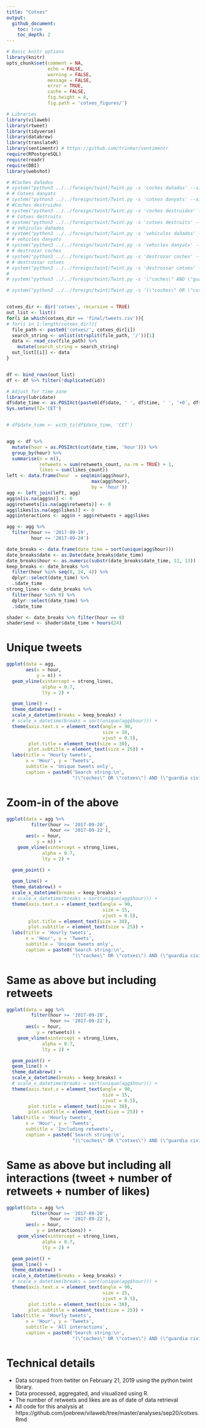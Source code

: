 ```yaml
---
title: "Cotxes"
output:
  github_document:
    toc: true
    toc_depth: 2
---
```



```r
# Basic knitr options
library(knitr)
opts_chunk$set(comment = NA, 
               echo = FALSE, 
               warning = FALSE, 
               message = FALSE, 
               error = TRUE, 
               cache = FALSE,
               fig.height = 8,
               fig.path = 'cotxes_figures/')
```


```r
# Libraries
library(vilaweb)
library(rtweet)
library(tidyverse)
library(databrew)
library(translateR)
library(sentimentr) # https://github.com/trinker/sentimentr
require(RPostgreSQL)
require(readr)  
require(DBI)
library(webshot)
```

```r
# #Coches dañados
# system("python3 ../../foreign/twint/Twint.py -s 'coches dañados' --since 2017-09-15 --until 2017-09-25 -o cotxes/coches_danados.csv --csv")
# # Cotxes danyats
# system("python3 ../../foreign/twint/Twint.py -s 'cotxes danyats' --since 2017-09-15 --until 2017-09-25 -o cotxes/cotxes_danyats.csv --csv")
# #Coches destruidos
# system("python3 ../../foreign/twint/Twint.py -s 'coches destruidos' --since 2017-09-15 --until 2017-09-25 -o cotxes/coches_destruidos.csv --csv")
# # Cotxes destruits
# system("python3 ../../foreign/twint/Twint.py -s 'cotxes destruïts' --since 2017-09-15 --until 2017-09-25 -o cotxes/cotxes_destruits.csv --csv")
# # Vehículos dañados
# system("python3 ../../foreign/twint/Twint.py -s 'vehículos dañados' --since 2017-09-15 --until 2017-09-25 -o cotxes/vehiculos_danados.csv --csv")
# # vehicles danyats
# system("python3 ../../foreign/twint/Twint.py -s 'vehicles danyats' --since 2017-09-15 --until 2017-09-25 -o cotxes/vehicles_danyats.csv --csv")
# # destrozar coches
# system("python3 ../../foreign/twint/Twint.py -s 'destrozar coches' --since 2017-09-15 --until 2017-09-25 -o cotxes/destrozar_coches.csv --csv")
# # destrossar cotxes
# system("python3 ../../foreign/twint/Twint.py -s 'destrossar cotxes' --since 2017-09-15 --until 2017-09-25 -o cotxes/destrossar_cotxes --csv")
# 
# system("python3 ../../foreign/twint/Twint.py -s '\"coches\" AND \"guardia civil\"' --since 2017-09-15 --until 2017-09-25 -o cotxes/x.csv --csv")

# system("python3 ../../foreign/twint/Twint.py -s '(\"coches\" OR \"cotxes\") AND (\"guardia civil\" OR \"dañados\" OR \"danyats\" OR \"destruidos\" OR \"destruïts\" OR \"dañar\" OR \"danyar\" OR \"destrossar\" OR \"destrozar\")' --since 2017-09-15 --until 2017-09-30 -o cotxes/final.csv --csv")


cotxes_dir <- dir('cotxes', recursive = TRUE)
out_list <- list()
for(i in which(cotxes_dir == 'final/tweets.csv')){
# for(i in 1:length(cotxes_dir)){
  file_path <- paste0('cotxes/', cotxes_dir[i])
  search_string <- unlist(strsplit(file_path, '/'))[1]
  data <- read_csv(file_path) %>%
    mutate(search_string = search_string)
  out_list[[i]] <- data
}


df <- bind_rows(out_list)
df <- df %>% filter(!duplicated(id))

# Adjust for time zone
library(lubridate)
df$date_time <- as.POSIXct(paste0(df$date, ' ', df$time, ' ', '+0', df$timezone))
Sys.setenv(TZ='CET')


# df$date_time <- with_tz(df$date_time, 'CET')


agg <- df %>%
  mutate(hour = as.POSIXct(cut(date_time, 'hour'))) %>%
  group_by(hour) %>% 
  summarise(n = n(),
            retweets = sum(retweets_count, na.rm = TRUE) + 1,
            likes = sum(likes_count))
left <- data.frame(hour  = seq(min(agg$hour),
                               max(agg$hour),
                               by = 'hour'))
agg <- left_join(left, agg)
agg$n[is.na(agg$n)] <- 0
agg$retweets[is.na(agg$retweets)] <- 0
agg$likes[is.na(agg$likes)] <- 0
agg$interactions <- agg$n + agg$retweets + agg$likes

agg <- agg %>%
  filter(hour >= '2017-09-19',
         hour <= '2017-09-24')

date_breaks <- data.frame(date_time = sort(unique(agg$hour)))
date_breaks$date <- as.Date(date_breaks$date_time)
date_breaks$hour <- as.numeric(substr(date_breaks$date_time, 12, 13))
keep_breaks <- date_breaks %>%
  filter(hour %in% seq(0, 24, 4)) %>%
  dplyr::select(date_time) %>%
  .$date_time
strong_lines <- date_breaks %>%
  filter(hour %in% 0) %>%
  dplyr::select(date_time) %>%
  .$date_time

shader <- date_breaks %>% filter(hour == 0)
shader$end <- shader$date_time + hours(24)
```

# Unique tweets

```r
ggplot(data = agg,
       aes(x = hour,
           y = n)) +
  geom_vline(xintercept = strong_lines,
             alpha = 0.7, 
             lty = 2) +

  geom_line() +
  theme_databrew() +
  scale_x_datetime(breaks = keep_breaks) +
  # scale_x_datetime(breaks = sort(unique(agg$hour))) +
  theme(axis.text.x = element_text(angle = 90,
                                   size = 10,
                                   vjust = 0.5),
        plot.title = element_text(size = 30),
        plot.subtitle = element_text(size = 25)) +
  labs(title = 'Hourly tweets',
       x = 'Hour', y = 'Tweets',
       subtitle = 'Unique tweets only',
       caption = paste0('Search string:\n', 
                        "(\"coches\" OR \"cotxes\") AND (\"guardia civil\" OR \"dañados\" OR \"danyats\" OR \"destruidos\" OR\n\"destruïts\" OR \"dañar\" OR \"danyar\" OR \"destrossar\" OR \"destrozar\")"))

```

# Zoom-in of the above

```r
ggplot(data = agg %>%
         filter(hour >= '2017-09-20',
                hour <= '2017-09-22'),
       aes(x = hour,
           y = n)) +
    geom_vline(xintercept = strong_lines,
             alpha = 0.7, 
             lty = 2) +

  geom_point() +
  
  geom_line() +
  theme_databrew() +
  scale_x_datetime(breaks = keep_breaks) +
  # scale_x_datetime(breaks = sort(unique(agg$hour))) +
  theme(axis.text.x = element_text(angle = 90,
                                   size = 15,
                                   vjust = 0.5),
        plot.title = element_text(size = 30),
        plot.subtitle = element_text(size = 25)) +
  labs(title = 'Hourly tweets',
       x = 'Hour', y = 'Tweets',
       subtitle = 'Unique tweets only',
       caption = paste0('Search string:\n', 
                        "(\"coches\" OR \"cotxes\") AND (\"guardia civil\" OR \"dañados\" OR \"danyats\" OR \"destruidos\" OR\n\"destruïts\" OR \"dañar\" OR \"danyar\" OR \"destrossar\" OR \"destrozar\")"))

```


# Same as above but including retweets

```r
ggplot(data = agg %>%
         filter(hour >= '2017-09-20',
                hour <= '2017-09-22'),
       aes(x = hour,
           y = retweets)) +
    geom_vline(xintercept = strong_lines,
             alpha = 0.7, 
             lty = 2) +

  geom_point() +
  geom_line() +
  theme_databrew() +
  scale_x_datetime(breaks = keep_breaks) +
  # scale_x_datetime(breaks = sort(unique(agg$hour))) +
  theme(axis.text.x = element_text(angle = 90,
                                   size = 15,
                                   vjust = 0.5),
        plot.title = element_text(size = 30),
        plot.subtitle = element_text(size = 25)) +
  labs(title = 'Hourly tweets',
       x = 'Hour', y = 'Tweets',
       subtitle = 'Including retweets',
       caption = paste0('Search string:\n', 
                        "(\"coches\" OR \"cotxes\") AND (\"guardia civil\" OR \"dañados\" OR \"danyats\" OR \"destruidos\" OR\n\"destruïts\" OR \"dañar\" OR \"danyar\" OR \"destrossar\" OR \"destrozar\")"))

```


# Same as above but including all interactions (tweet + number of retweets + number of likes)

```r
ggplot(data = agg %>%
         filter(hour >= '2017-09-20',
                hour <= '2017-09-22'),
       aes(x = hour,
           y = interactions)) +
    geom_vline(xintercept = strong_lines,
             alpha = 0.7, 
             lty = 2) +

  geom_point() +
  geom_line() +
  theme_databrew() +
  scale_x_datetime(breaks = keep_breaks) +
  # scale_x_datetime(breaks = sort(unique(agg$hour))) +
  theme(axis.text.x = element_text(angle = 90,
                                   size = 15,
                                   vjust = 0.5),
        plot.title = element_text(size = 30),
        plot.subtitle = element_text(size = 25)) +
  labs(title = 'Hourly tweets',
       x = 'Hour', y = 'Tweets',
       subtitle = 'All interactions',
       caption = paste0('Search string:\n', 
                        "(\"coches\" OR \"cotxes\") AND (\"guardia civil\" OR \"dañados\" OR \"danyats\" OR \"destruidos\" OR\n\"destruïts\" OR \"dañar\" OR \"danyar\" OR \"destrossar\" OR \"destrozar\")"))

```

# Technical details

- Data scraped from twtiter on February 21, 2019 using the python twint library.   
- Data processed, aggregated, and visualized using R.  
- The number of retweets and likes are as of date of data retrieval  
- All code for this analysis at https://github.com/joebrew/vilaweb/tree/master/analyses/sep20/cotxes.Rmd
